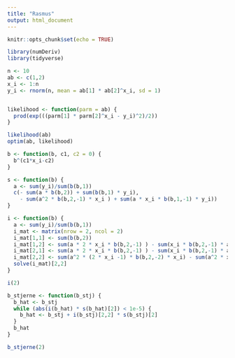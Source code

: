```yaml
---
title: "Rasmus"
output: html_document
---
```


```r
knitr::opts_chunk$set(echo = TRUE)

library(numDeriv)
library(tidyverse)
```


```r
n <- 10
ab <- c(1,2)
x_i <- 1:n
y_i <- rnorm(n, mean = ab[1] * ab[2]^x_i, sd = 1)


likelihood <- function(parm = ab) {
  prod(exp(((parm[1] * parm[2]^x_i - y_i)^2)/2))
}

likelihood(ab)
optim(ab, likelihood)

b <- function(b, c1, c2 = 0) {
  b^(c1*x_i-c2)
}

s <- function(b) {
  a <- sum(y_i)/sum(b(b,1))
  c(- sum(a * b(b,2)) + sum(b(b,1) * y_i), 
    - sum(a^2 * b(b,2,-1) * x_i ) + sum(a * x_i * b(b,1,-1) * y_i))
}

i <- function(b) {
  a <- sum(y_i)/sum(b(b,1))
  i_mat <- matrix(nrow = 2, ncol = 2)
  i_mat[1,1] <- sum(b(b,2))
  i_mat[1,2] <- sum(a * 2 * x_i * b(b,2,-1) ) - sum(x_i * b(b,2,-1) * a)
  i_mat[2,1] <- sum(a * 2 * x_i * b(b,2,-1) ) - sum(x_i * b(b,2,-1) * a)
  i_mat[2,2] <- sum(a^2 * (2 * x_i -1) * b(b,2,-2) * x_i) - sum(a^2 * x_i *(x_i -1) * b(b,2,-2))
  solve(i_mat)[2,2]
}

i(2)

b_stjerne <- function(b_stj) {
  b_hat <- b_stj
  while (abs(i(b_hat) * s(b_hat)[2]) < 1e-5) {
    b_hat <- b_stj + i(b_stj)[2,2] * s(b_stj)[2]
  }
  b_hat
}

b_stjerne(2)

```

